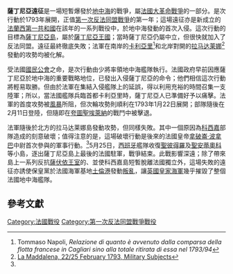 {{Infobox military conflict
|conflict=薩丁尼亞遠征
|partof=[[法國大革命戰爭|法國大革命戰爭]]
|image=Sardegna, Italy.jpg
|image_size=300px
|caption= 圖為薩丁尼亞島的衛星照片。法軍於南岸的[[卡利亞里|卡利亞里]]和北岸對開的[[拉马达莱娜|拉马达莱娜島]]登陸。
|date=1792年12月21日 – 1793年5月25日
|place=[[地中海|地中海]]，[[薩丁尼亞島|薩丁尼亞島]]
|result=薩丁尼亞獲勝
|combatant1= {{flagdeco|Kingdom of Sardinia|1785}} [[薩丁尼亞王國|薩丁尼亞王國]]<br/>{{flagdeco|Spain|1785}} [[西班牙波旁王朝#西班牙的啟蒙時代|西班牙]]
|combatant2={{flagicon|France}} [[法蘭西第一共和國|法蘭西第一共和國]]
|commander1= {{flagdeco|Kingdom of Sardinia|1785}} {{link-en|多明尼科·米勒尼爾|Domenico Millelire}}<br>{{flagdeco|Spain|1785|naval}} {{link-en|胡安·德·朗加拉|Juan de Lángara}}
|commander2={{flagdeco|France|naval-1790}} {{link-en|洛朗·讓·弗朗索瓦·特魯格|Laurent Jean François Truguet|洛朗·特魯格}}
|strength1= 10,000
|strength2=5,000<br/>地中海艦隊
|casualties1= 輕微
|casualties2=300人死傷<br/> 200人被俘<br/> 2艘巡防艦沉沒
|campaignbox={{Campaignbox First Coalition}}{{法国大革命战争中的海战}}
<!--{{Campaignbox French Revolutionary War of the Pyrenees}}-->
}}

'''薩丁尼亞遠征'''是一場短暫爆發於[[地中海|地中海]]的戰爭，屬[[法國大革命戰爭|法國大革命戰爭]]的一部分。是次行動於1793年展開，正值[[第一次反法同盟|第一次反法同盟戰爭]]的第一年；這場遠征亦是新成立的[[法蘭西第一共和國|法蘭西第一共和國]]在該年的一系列戰役中，於地中海發動的首次入侵。這次行動的目標為[[薩丁尼亞島|薩丁尼亞島]]，屬於[[薩丁尼亞王國|薩丁尼亞王國]]；當時薩丁尼亞仍屬中立，但很快就加入了反法同盟。遠征最終徹底失敗；法軍在南岸的[[卡利亞里|卡利亞里]]<ref>Tommaso Napoli, ''Relazione di quanto è avvenuto dalla comparsa della flotta francese in Cagliari sino alla totale ritirata di essa nel 1793/94''</ref>和北岸對開的[[拉马达莱娜|拉马达莱娜]]<ref name="Maddalena">[http://www.napoleon-series.org/military/battles/1793/c_maddalena.html La Maddalena, 22/25 February 1793, Military Subjects]</ref>發動的攻勢均被化解。

受法國[[國民公會|國民公會]]之命，是次行動由{{link-en|洛朗·讓·弗朗索瓦·特魯格|Laurent Jean François Truguet|洛朗·特魯格}}少將率領地中海艦隊執行。法國政府早前因應薩丁尼亞於地中海的重要戰略地位，已發出入侵薩丁尼亞的命令；他們相信這次行動將輕易取勝。但由於法軍在集結入侵艦隊上的延誤，{{link-en|薩丁尼亞人|Sardinian People}}得以利用充裕的時間召集一支陸軍；所以，當法國艦隊兵臨首都卡利亞里時，薩丁尼亞人已準備好予以痛擊。法軍的首度攻勢被[[烈風|風暴]]所阻，但次輪攻勢則順利在1793年1月22日展開；部隊隨後在2月11日登陸，但隨即在[[夸圖聖埃萊納|夸圖聖埃萊納]]的戰鬥中被擊退。

法軍隨後於北方的拉马达莱娜島發動攻勢，但同樣失敗。其中一個原因為[[科西嘉人|科西嘉]]部隊造成的刻意破壞；值得注意的是，這場破壞行動是後來的法國皇帝[[拿破崙·波拿巴|拿破崙·波拿巴]]中尉首次參與的軍事行動。<ref name="Maddalena" />5月25日，[[西班牙|西班牙]]艦隊收復[[聖彼得羅島|聖彼得羅]]及[[聖安蒂奧科|聖安蒂奧科]]等小島，逐出薩丁尼亞島上最後的法國駐軍，戰爭結束。此戰影響深遠；除了帶來島上一系列反抗[[薩伏依王朝|薩伏依王室]]的{{link-en|薩丁尼亞日|Sa die de sa Sardigna|叛亂}}、並使科西嘉島短暫脫離法國獨立外，這場失敗的遠征亦誘使保皇黨於法國海軍基地[[土倫|土倫港]]發動[[土倫港之役|叛亂]]，讓[[大不列顛王國|英國]][[英國皇家海軍|皇家海軍]]幾乎摧毀了整個法國地中海艦隊。

==參考文獻==
{{reflist}}
[[Category:法國戰役|Category:法國戰役]]
[[Category:第一次反法同盟戰爭戰役|Category:第一次反法同盟戰爭戰役]]